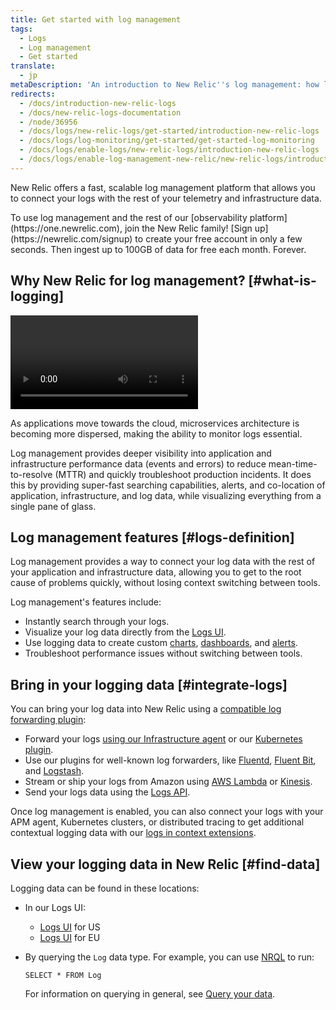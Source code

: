 ```yaml
---
title: Get started with log management
tags:
  - Logs
  - Log management
  - Get started
translate:
  - jp
metaDescription: 'An introduction to New Relic''s log management: how logging integration can be helpful and how to enable log management.'
redirects:
  - /docs/introduction-new-relic-logs
  - /docs/new-relic-logs-documentation
  - /node/36956
  - /docs/logs/new-relic-logs/get-started/introduction-new-relic-logs
  - /docs/logs/log-monitoring/get-started/get-started-log-monitoring
  - /docs/logs/enable-logs/new-relic-logs/introduction-new-relic-logs
  - /docs/logs/enable-log-management-new-relic/new-relic-logs/introduction-log-monitoring
---
```


New Relic offers a fast, scalable log management platform that allows you to connect your logs with the rest of your telemetry and infrastructure data.

<Callout variant="tip">
  To use log management and the rest of our [observability platform](https://one.newrelic.com), join the New Relic family! [Sign up](https://newrelic.com/signup) to create your free account in only a few seconds. Then ingest up to 100GB of data for free each month. Forever.
</Callout>

## Why New Relic for log management? [#what-is-logging]

<Video
  type="wistia"
  id="3j7spmzlhc"
/>

As applications move towards the cloud, microservices architecture is becoming more dispersed, making the ability to monitor logs essential.

Log management provides deeper visibility into application and infrastructure performance data (events and errors) to reduce mean-time-to-resolve (MTTR) and quickly troubleshoot production incidents. It does this by providing super-fast searching capabilities, alerts, and co-location of application, infrastructure, and log data, while visualizing everything from a single pane of glass.

## Log management features [#logs-definition]

Log management provides a way to connect your log data with the rest of your application and infrastructure data, allowing you to get to the root cause of problems quickly, without losing context switching between tools.

Log management's features include:

* Instantly search through your logs.
* Visualize your log data directly from the [Logs UI](https://docs.newrelic.com/docs/logs/new-relic-logs/ui-data/explore-your-data-new-relic-logs-ui).
* Use logging data to create custom [charts](/docs/chart-builder/use-chart-builder/get-started/introduction-chart-builder), [dashboards](/docs/dashboards/new-relic-one-dashboards/get-started/introduction-new-relic-one-dashboards), and [alerts](/docs/alerts/new-relic-alerts/getting-started/introduction-new-relic-alerts).
* Troubleshoot performance issues without switching between tools.

## Bring in your logging data [#integrate-logs]

You can bring your log data into New Relic using a [compatible log forwarding plugin](/docs/enable-new-relic-logs#compatibility-requirements):

* Forward your logs [using our Infrastructure agent](https://docs.newrelic.com/docs/logs/enable-new-relic-logs/1-enable-logs/forward-your-logs-using-new-relic-infrastructure-agent) or our [Kubernetes plugin](/docs/logs/enable-logs/enable-logs/kubernetes-plugin-logs).
* Use our plugins for well-known log forwarders, like [Fluentd](/docs/logs/enable-logs/enable-logs/fluentd-plugin-logs), [Fluent Bit](/docs/logs/enable-logs/enable-logs/fluent-bit-plugin-logs), and [Logstash](/docs/logs/enable-logs/enable-logs/logstash-plugin-logs).
* Stream or ship your logs from Amazon using [AWS Lambda](/docs/logs/enable-new-relic-logs/1-enable-logs/aws-lambda-sending-logs-s3) or [Kinesis](/docs/logs/enable-new-relic-logs/1-enable-logs/stream-logs-new-relic-using-kinesis-data-firehose).
* Send your logs data using the [Logs API](/docs/introduction-new-relic-logs-api).

Once log management is enabled, you can also connect your logs with your APM agent, Kubernetes clusters, or distributed tracing to get additional contextual logging data with our [logs in context extensions](/docs/enable-logs-context-logs).

## View your logging data in New Relic [#find-data]

Logging data can be found in these locations:

* In our Logs UI:
  * [Logs UI](https://one.newrelic.com/launcher/logger.log-launcher) for US
  * [Logs UI](https://one.eu.newrelic.com/launcher/logger.log-launcher) for EU
* By querying the `Log` data type. For example, you can use [NRQL](/docs/query-data/nrql-new-relic-query-language/getting-started/introduction-nrql) to run:

  ```
  SELECT * FROM Log
  ```

  For information on querying in general, see [Query your data](/docs/using-new-relic/data/understand-data/query-new-relic-data).
